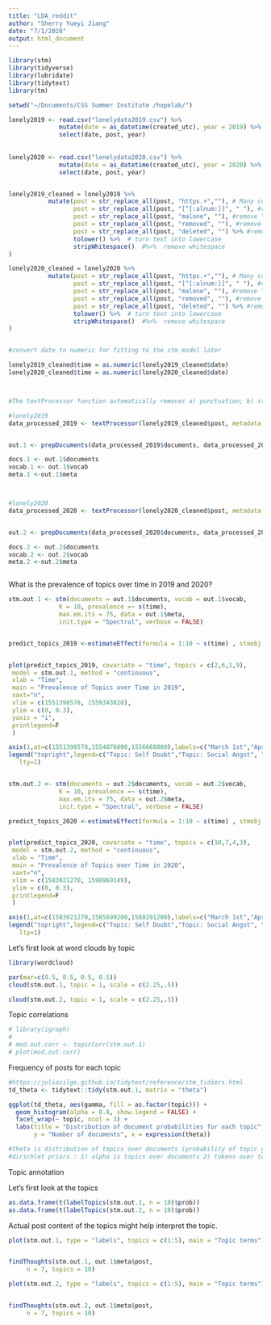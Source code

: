 ```yaml
---
title: "LDA_reddit"
author: "Sherry Yueyi Jiang"
date: "7/1/2020"
output: html_document
---
```

```r
library(stm)
library(tidyverse)
library(lubridate)
library(tidytext)
library(tm)
```

```r
setwd("~/Documents/CSS Summer Institute /hopelab/")

lonely2019 <- read.csv("lonelydata2019.csv") %>%
              mutate(date = as_datetime(created_utc), year = 2019) %>%
              select(date, post, year) 
              
  
lonely2020 <- read.csv("lonelydata2020.csv") %>%
              mutate(date = as_datetime(created_utc), year = 2020) %>%
              select(date, post, year) 


lonely2019_cleaned = lonely2019 %>%
           mutate(post = str_replace_all(post, "https.+",""), # Many contain URLs, which we don't want considered in the mode
                  post = str_replace_all(post, "[^[:alnum:]]", " "), #remove all the non-alphanumeric characters
                  post = str_replace_all(post, "malone", ""), #remove "post malone"
                  post = str_replace_all(post, "removed", ""), #remove "removed"
                  post = str_replace_all(post, "deleted", "") %>% #remove "deleted"
                  tolower() %>%  # turn text into lowercase
                  stripWhitespace()  #%>%  remove whitespace
)

lonely2020_cleaned = lonely2020 %>%
           mutate(post = str_replace_all(post, "https.+",""), # Many contain URLs, which we don't want considered in the mode
                  post = str_replace_all(post, "[^[:alnum:]]", " "), #remove all the non-alphanumeric characters
                  post = str_replace_all(post, "malone", ""), #remove "post malone"
                  post = str_replace_all(post, "removed", ""), #remove "removed"
                  post = str_replace_all(post, "deleted", "") %>% #remove "deleted"
                  tolower() %>%  # turn text into lowercase
                  stripWhitespace()  #%>%  remove whitespace
)


#convert date to numeric for fitting to the stm model later

lonely2019_cleaned$time = as.numeric(lonely2019_cleaned$date)
lonely2020_cleaned$time = as.numeric(lonely2020_cleaned$date)



#The textProcessor function automatically removes a) punctuation; b) stop words; c) numbers, and d) stems each word.

#lonely2019
data_processed_2019 <- textProcessor(lonely2019_cleaned$post, metadata = lonely2019_cleaned)


out.1 <- prepDocuments(data_processed_2019$documents, data_processed_2019$vocab, data_processed_2019$meta)

docs.1 <- out.1$documents
vocab.1 <- out.1$vocab
meta.1 <-out.1$meta



#lonely2020
data_processed_2020 <- textProcessor(lonely2020_cleaned$post, metadata = lonely2020_cleaned)


out.2 <- prepDocuments(data_processed_2020$documents, data_processed_2020$vocab, data_processed_2020$meta)

docs.2 <- out.2$documents
vocab.2 <- out.2$vocab
meta.2 <-out.2$meta



```

What is the prevalence of topics over time in 2019 and 2020?

```r

stm.out.1 <- stm(documents = out.1$documents, vocab = out.1$vocab,
              K = 10, prevalence =~ s(time),
              max.em.its = 75, data = out.1$meta,
              init.type = "Spectral", verbose = FALSE)


predict_topics_2019 <-estimateEffect(formula = 1:10 ~ s(time) , stmobj = stm.out.1, metadata = out.1$meta, uncertainty = "Global")


plot(predict_topics_2019, covariate = "time", topics = c(2,6,1,9),
 model = stm.out.1, method = "continuous",
 xlab = "Time",
 main = "Prevalence of Topics over Time in 2019",
 xaxt="n",
 xlim = c(1551398578, 1559343820),
 ylim = c(0, 0.3),
 yaxis = "i",
 printlegend=F
 )

axis(1,at=c(1551398578,1554076800,1556668800),labels=c("March 1st","April 1st","May 1st"),las=1)
legend("topright",legend=c("Topic: Self Doubt","Topic: Social Angst", "Topic: Reaching out", "Topic: Stories (Family, Prom)"), col=c("red","cadetblue1", "green", "purple"), cex = 1,
   lty=1)



```

```r

stm.out.2 <- stm(documents = out.2$documents, vocab = out.2$vocab,
              K = 10, prevalence =~ s(time),
              max.em.its = 75, data = out.2$meta,
              init.type = "Spectral", verbose = FALSE)

predict_topics_2020 <-estimateEffect(formula = 1:10 ~ s(time) , stmobj = stm.out.2, metadata = out.2$meta, uncertainty = "Global")


plot(predict_topics_2020, covariate = "time", topics = c(10,7,4,3),
 model = stm.out.2, method = "continuous",
 xlab = "Time",
 main = "Prevalence of Topics over Time in 2020",
 xaxt="n",
 xlim = c(1583021270, 1590969149),
 ylim = c(0, 0.3),
 printlegend=F
 )

axis(1,at=c(1583021270,1585699200,1588291200),labels=c("March 1st","April 1st","May 1st"),las=1)
legend("topright",legend=c("Topic: Self Doubt","Topic: Social Angst", "Topic: Reaching out", "Topic: School (Feelings)"), col=c("red","cadetblue1", "green", "purple"), cex = 1,
   lty=1)

```

Let's first look at word clouds by topic
```r
library(wordcloud)

par(mar=c(0.5, 0.5, 0.5, 0.5))
cloud(stm.out.1, topic = 1, scale = c(2.25,.5))

cloud(stm.out.2, topic = 1, scale = c(2.25,.5))

```


Topic correlations
```r
# library(igraph)
# 
# mod.out.corr <- topicCorr(stm.out.1)
# plot(mod.out.corr)

```

Frequency of posts for each topic

```r

#https://juliasilge.github.io/tidytext/reference/stm_tidiers.html
td_theta <- tidytext::tidy(stm.out.1, matrix = "theta")

ggplot(td_theta, aes(gamma, fill = as.factor(topic))) +
  geom_histogram(alpha = 0.8, show.legend = FALSE) +
  facet_wrap(~ topic, ncol = 3) +
  labs(title = "Distribution of document probabilities for each topic",
       y = "Number of documents", x = expression(theta))

#theta is distribution of topics over documents (probability of topic given the document)
#dirichlet priors : 1) alpha is topics over documents 2) tokens over topics
```

Topic annotation

Let's first look at the topics
```r
as.data.frame(t(labelTopics(stm.out.1, n = 10)$prob))
as.data.frame(t(labelTopics(stm.out.2, n = 10)$prob))

```

Actual post content of the topics might help interpret the topic.

```r

plot(stm.out.1, type = "labels", topics = c(1:5), main = "Topic terms")


findThoughts(stm.out.1, out.1$meta$post,
     n = 7, topics = 10)
```


```r

plot(stm.out.2, type = "labels", topics = c(1:5), main = "Topic terms")


findThoughts(stm.out.2, out.1$meta$post,
     n = 7, topics = 10)
```


